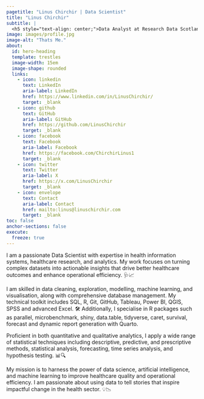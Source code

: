 ```yaml
---
pagetitle: "Linus Chirchir | Data Scientist"
title: "Linus Chirchir" 
subtitle: |
  <h5 style="text-align: center;">Data Analyst at Research Data Scotland</h5>
image: images/profile.jpg
image-alt: "Thats Me."
about:
  id: hero-heading
  template: trestles
  image-width: 15em
  image-shape: rounded
  links:
    - icon: linkedin
      text: LinkedIn
      aria-label: LinkedIn
      href: https://www.linkedin.com/in/LinusChirchir/
      target: _blank
    - icon: github
      text: GitHub
      aria-label: GitHub
      href: https://github.com/LinusChirchir
      target: _blank
    - icon: facebook
      text: Facebook
      aria-label: Facebook
      href: https://facebook.com/ChirchirLinus1
      target: _blank
    - icon: twitter
      text: Twitter
      aria-label: X
      href: https://x.com/LinusChirchir
      target: _blank
    - icon: envelope
      text: Contact
      aria-label: Contact
      href: mailto:linus@linuschirchir.com
      target: _blank
toc: false
anchor-sections: false
execute: 
  freeze: true
---
```


::: {#hero-heading}
I am a passionate Data Scientist with expertise in health information systems, healthcare research, and analytics. My work focuses on turning complex datasets into actionable insights that drive better healthcare outcomes and enhance operational efficiency. 🩺📈

I am skilled in data cleaning, exploration, modelling, machine learning, and visualisation, along with comprehensive database management. My technical toolkit includes SQL, R, Git, GitHub, Tableau, Power BI, QGIS, SPSS and advanced Excel. 🛠️ Additionally, I specialise in R packages such as parallel, microbenchmark, shiny, data.table, tidyverse, caret, survival, forecast and dynamic report generation with Quarto.

Proficient in both quantitative and qualitative analytics, I apply a wide range of statistical techniques including descriptive, predictive, and prescriptive methods, statistical analysis, forecasting, time series analysis, and hypothesis testing. 📊🔍

My mission is to harness the power of data science, artificial intelligence, and machine learning to improve healthcare quality and operational efficiency. I am passionate about using data to tell stories that inspire impactful change in the health sector. 💡📉
:::
